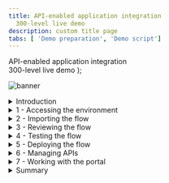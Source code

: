 ```yaml
---
title: API-enabled application integration
  300-level live demo
description: custom title page
tabs: [ 'Demo preparation', 'Demo script']
---
```


  <span>
    API-enabled application integration <br /> 300-level live demo
  </span> );

![banner](./images/300-int-API-enabled-script-GitHub-banner-8-3-21-short.jpg)
<span id="place1"></span>
<details>
<summary>Introduction</summary>
<br/>
Automating customer interactions can remove manual steps, data entry into multiple different applications, and potential errors and delays – all of which are additional costs to your business. This demo automates a series of steps to: obtain and validate input information from a customer with a concern, open a case in Salesforce, attach the incoming information to the case, analyze the tone of the situation, and respond to the customer with the case number and expected date for resolution.<br/><br/>To automate this customer interaction, we will use both APIs and integrations to back-end applications. The demo scenario is related to a car repair, but this is just an example. The same techniques are applicable to your environment in support of your customers.<br/><br/>Let’s get started!
<br/><br/>

(Demo slides [here](./slides.pptx).)

</details>

<details>
<summary>1 - Accessing the environment</summary>

<br/>

| **1.1 - Log into Cloud Pak for Integration** |   |
| :---         | :--- |
| **Action**             | Open Cloud Pak for Integration and click **IBM provided credentials (admin only)** and **Log in** with your admin user and password. |
| **Narration**        | Let’s see IBM Cloud Pak for Integration in action. Here I have a cloud version of the product on IBM Cloud. Let me log in here. |
| **Screenshot**         | &nbsp;  <br/> ![login1](./images/demoscript-login1.png) <br/>![login2](./images/demoscript-login2.png) |

| **1.2 - Cloud Pak for Integration home screen** |   |
| :---         | :--- |
| **Action**             | Show the home screen and click on **Integration Capabilities**. |
| **Narration**      | Welcome to IBM Cloud Pak for Integration! We’re now at the home screen showing all the capabilities of the pak, brought together in one place. Specialized integration capabilities for API management, application integration, messaging and more, are built on top of powerful automation services. Let’s see the integration capabilities available. |
| **Screenshot**         | &nbsp;  <br/> ![Demoscript-Home](./images/demoscript-home.png) |

| **1.3 - Integration capabilities** |   |
| :---         | :--- |
| **Action**             | Open Cloud Pak for Integration and click **IBM provided credentials (admin only)** and **Log in** with your admin user and password. |
| **Narration**      | Let’s see IBM Cloud Pak for Integration in action. Here I have a cloud version of the product on IBM Cloud. Let me log in here. |
| **Screenshot**         | &nbsp;  <br/> ![login1](./images/demoscript-login1.png) <br/>![login2](./images/demoscript-login2.png) |

**[Go to top](#place1)**

</details>

<details>
<summary>2 - Importing the flow</summary>

<br/>

| **2.1 - Create from an asset** |   |
| :---         | :--- |
| **Action**             | Click **Create from an Asset**. |
| **Narration**      | We are in the designer tooling. This is where we can create all our API integration flows and manage our connectivity to services and endpoints. Since we are just starting, there is nothing to see yet. Let’s build some integration logic and see how simple to create our flow from the Asset Repository. |
| **Screenshot**         | &nbsp;  <br/> ![Create from asset](./images/demoscript-createfromasset.png) |

| **2.2 - Select an asset** |  |
| :---         | :--- |
| **Action**             | Click on the **+** sign to the right on the **Car Insurance Cognitive API Lab Short V2**. |
| **Narration**      | Click on the **+** sign to the right on the **Car Insurance Cognitive API Lab Short V2**. |
| **Screenshot**         | &nbsp;  <br/> ![Demoscript-Home](./images/demoscript-home.png) |

**[Go to top](#place1)**

</details>

<details>
<summary>3 - Reviewing the flow</summary>

<br/>

| **3.1 - Review properties** |   |
| :---         | :--- |
| **Action**             | Show the **Properties view** and click on **Operations** |
| **Narration**      | The designer builds your API for you – you don’t need to worry about OpenAPI specs or Swagger editors – it’s all built in. These are the fields we are going to use for our API. Note that we tell our API which field is the key – in our case, CaseReference. |
| **Screenshot**         | &nbsp; <br/> ![Review properties](./images/demoscript-review-props.png) |

| **3.2 - Review operations** |   |
| :---         | :--- |
| **Action**             | Show the **Operations view** and click on **Edit flow** |
| **Narration**      | In the Operations view are the actions that the API exposes along with the data. In this demo, we’re going to build just one operation: “Create Car Repair Claim”.  We can add more later if we wish. Let’s check the flow logic. |
| **Screenshot**         | &nbsp; <br/> ![operations](./images/demoscript-operations.png) |

| **3.3 - Review the flow** |   |
| :---         | :--- |
| **Action**             | Initially **close** the Request dialog. Explain the Flow and Scroll through all of the connectors in the flow. After that, open the **Request** again, by clicking the first step of the flow. |
| **Narration**      | Here we have our demo flow. In the designer flow editor, we can edit and change our flow. We are a car repair company that wants to create an API that will enable customers to send us photos of their cars along with descriptions of what needs to be done with them. With this information, we will create a case in Salesforce while using Watson to analyze if the customer is angry or upset. Let’s explore our flow in detail. |
| **Screenshot**         | &nbsp; <br/> ![review flow](./images/demoscript-review-flow.png) |

| **3.4 - Review request** |   |
| :---         | :--- |
| **Action**             | Show the **Request** dialog (1). Click to *open* the **if** step (2). |
| **Narration**      | Our flow starts by receiving the customer’s car repair request with photo via an API. Designer automatically creates an API “request” and “response” for your API flow.|
| **Screenshot**         | &nbsp; <br/> ![review request](./images/demoscript-review-request.png) |

| **3.5 - Validating the photo** |   |
| :---         | :--- |
| **Action**             | Explore the *if* step (1) and click on **Salesforce Connector - Retrieve contacts** (2). |
| **Narration**      | Our flow starts by receiving the customer’s car repair request with photo via an API. Designer automatically creates an API “request” and “response” for your API flow. |
| **Screenshot**         | &nbsp; <br/> ![review if](./images/demoscript-review-if.png) |

| **3.6 - Retrieve contacts** |   |
| :---         | :--- |
| **Action**             | Explore the **Salesforce Connector - Retrieve contacts** (1). |
| **Screenshot**         | &nbsp; <br/> ![contacts1](./images/demoscript-contacts1.png) |
| **Action**             | Change the contact **Full Name** to **Andrew Young** (2). **Test** the connection (3). |
| **Screenshot**         | &nbsp; <br/> ![contacts2](./images/demoscript-contacts2.png) |
| **Action**             |  Change the contact **Full Name** back to Andy Young (4). **Test** again. (5). Open **View details**. (6). |
| **Screenshot**         | &nbsp; <br/> ![contacts3](./images/demoscript-contacts3.png) |
| **Action**             | On the **Output**, open the **Contact1** object. (7). |
| **Screenshot**         | &nbsp; <br/> ![contacts4](./images/demoscript-contacts4.png) |
| **Action**             | **Close** all the dialog tabs. Click on the **Salesforce – Create case node** (8). |
| **Screenshot**         | &nbsp; <br/> ![contacts5](./images/demoscript-contacts5.png) |
 **Narration**      | Third, we use a connector to create a case in Salesforce with the data from the API. This case is where we store the details and progress of our repair. We are using a hard-coded contact name: ‘Andy Young’. He’s the contact for the insurance company that sends customers. Salesforce Developer Accounts have a prepopulated set of data that you can use to test. ‘Andy Young’ is one of those prepopulated contacts. Let’s test our connection with Salesforce. Let me change the contact to Andrew Young and test the connection.<br/><br/> The test shows that we don’t have an Andrew Young. Let’s change it back to Andy Young and test again. We now receive a successful response. This proves that our connection is working. Let’s check the details. Here we can see the output returned from Salesforce, including the Contact ID. |

| **3.7 - Create a case** |   |
| :---         | :--- |
| **Action**             | Explore the **Salesforce – Create case node**. **Close** the Salesforce connector dialog. Open the **Salesforce - Create Attachment** node. |
| **Narration**      | Now that we have the ID that we need, let’s create our Salesforce case. Note that we just re-use the same Salesforce connector but with a different operation and data. Here we can see that our contact ID comes from the previous ‘retrieve contact’ Salesforce Call. The name and email address come from the API request. The connector ‘knows’ that fields like ‘Case Type’ have a limited number of values in Salesforce – so it automatically converts them into pull-down lists of values you can choose. |
| **Screenshot**         | &nbsp; <br/> ![create-case](./images/demoscript-review-salesforce-createcase.png) |

| **3.8 - Create an attachment** |   |
| :---         | :--- |
| **Action**             | Explore the *Salesforce – Create attachment node* (1). **Close** the Salesforce connector dialog. Open the **IBM Watson Tone Analyzer** node (2). |
| **Narration**      | To add a photograph, we need to create a Salesforce attachment. That will be easy, since we just use the connector again. Note that we use the case ID that is a returned value from the ‘Create Case’ connector call, which is kept in the flow automatically. We send the PhotoOfCar as a base64 string and we tell Salesforce that the content type is image/jpeg. |
| **Screenshot**         | &nbsp; <br/> ![demoscript-review-attachment](./images/demoscript-review-attachment.png) |

| **3.9 - Analyze the description** |   |
| :---         | :--- |
| **Action**             | Explore the **Watson Tone Analyzer** connector (1). **Close** the Tone Analyzer connector dialog. Open the **Salesforce - Create case comment** (2). |
| **Narration**      | Here, the Watson Tone Analyzer service analyzes the tone of the information provided by the customer. This can identify if the customer is angry or upset, allowing us to better tailor our response. |
| **Screenshot**         | &nbsp; <br/> ![demoscript-review-analyzer](./images/demoscript-review-analyzer.png) |

| **3.10 - Create a case comment** |   |
| :---         | :--- |
| **Action**             | Explore the **Salesforce – Create case comment** node (1). Close the Salesforce connector dialog. Open the **Response**. (2) |
| **Narration**      | Now we’ll add a comment to the case with the Salesforce connector and supply the tone name returned from Watson into the body of the comment. |
| **Screenshot**         | &nbsp; <br/> ![demoscript-review-comment](./images/demoscript-review-comment.png) |

| **3.11 - Responding to the customer** |   |
| :---         | :--- |
| **Action**             | Explore the **Response** dialog (1). Click **Done** (2). |
| **Narration**      | Here we have the response that we submit to the customer after the API call. This response includes their Salesforce case reference for future enquiries, an estimate of how long it will take to repair, and also how much it will cost. Now that we've built the flow, let’s start it! |
| **Screenshot**         | &nbsp; <br/> ![demoscript-review-response](./images/demoscript-review-response.png) |

**[Go to top](#place1)**

</details>

<details>

<summary>4 - Testing the flow</summary>

<br/>

| **4.1 - Starting the flow** |   |
| :---         | :--- |
| **Action**             | Click **Start API** on the **three dot menu** at the top right |
| **Narration**      | Now that we’ve looked at the integration flow, let’s start it up. When our flow is running, we need to test it.  |
| **Screenshot**         | &nbsp; <br/> ![demoscript-start-flow](./images/demoscript-start-flow.png) |

| **4.2 - Setting environment variables** |   |
| :---         | :--- |
| **Action**             | Open the **Test** tab (1). Copy the **Endpoint URL** (2). |
| **Screenshot**         | &nbsp; <br/> ![demoscript-variables](./images/demoscript-variables0.png) |
| **Action**             | Open **POST /CarRepairClaim** (3). Open **Try it** (4).  Copy the **Username** (5) and **Password** (6).
| **Screenshot**         | &nbsp; <br/> ![demoscript-variables](./images/demoscript-variables1.png) |
| **Action**             | In your script folder, on **terminal** window, **edit** the **00-variables** file (e.g.: vi 00-variables) and update the **BASEPATH** (7), **USERNAME** (8) and **PASSWORD** (9). |
| **Screenshot**         | &nbsp; <br/> ![demoscript-variables2](./images/demoscript-variables2.png) |
| **Action**             |  Execute **source exportVariables.sh** (10) |
| **Screenshot**         | &nbsp; <br/> ![demoscript-variables3](./images/demoscript-variables3.png) |
| **Narration**      | Now that we’ve built our API, we need to test it. APIs can be tested in various ways, and we will performe three different tests: one in the designer tool now; another when our API is deployed to the Cloud Pak App Connect Runtime; and a final test that will call through a gateway. Since we’re using base64 pictures, for simplicity and speed we will use simple curl scripts so that we can call the APIs from the command line.<br/><br/> Before we execute the script to call our API, we need to configure our script to point to our environment. To get the credentials for the designer, we go to the ‘Manage’ tab in designer. Now, let’s change our variable files to use these credentials.  Let’s export these variables. |

| **4.3 - Running the test** |   |
| :---         | :--- |
| **Action**             | Edit the **demotestcar.sh** script (1). |
| **Screenshot**         | &nbsp; <br/> ![demoscript-car-running1](./images/demoscript-car-running1.png) |
| **Action**             | Explore and close the file. Execute **./demotestcar.sh** (2). |
| **Screenshot**         | &nbsp; <br/> ![demoscript-car-running2](./images/demoscript-car-running2.png) |
| **Narration**      | It's time to run the script. Checking the script, we can see that we have a simple curl command that calls our API, passing the user and password. Our data request is JSON with all the information about the case, including a picture with a Subaru SUV. When it is ready, we run this script. We received the expected response with the case information. |

| **4.4 - Checking Salesforce** |   |
| :---         | :--- |
| **Action**             | Open the **Salesforce Dev Account** site (1). On the **App Launcher** menu, search for **Cases** (2). |
| **Action**             | Open the **Cases** page (3). On *Cases* view, open the latest **Car Breakdown case** (4). Explore all fields, including picture and Watson analysis (5).  |
| **Screenshot**         | &nbsp; <br/> ![Salesforce-check1](./images/demoscript-salesforce-check1.png) |
| **Screenshot**         | &nbsp; <br/> ![Salesforce-check2](./images/demoscript-salesforce-check2.png) |
| **Screenshot**         | &nbsp; <br/> ![Salesforce-check3](./images/demoscript-salesforce-check3.png) |
| **Narration**      | Let’s check our Salesforce system to see if we have a new case. Let’s open the Cases page. In the Recently Viewed section, we can check all open cases. Here we have our case with all the information, including the picture and the Watson tone analysis. With this information, our customer relationship team can support our customer.  |

**[Go to top](#place1)**

</details>

<details>

<summary>5 - Deploying the flow</summary>

<br/>

| **5.1 - Export the BAR file** |   |
| :---         | :--- |
| **Action**             | Into the **Designer Dashboard** (1), click the **menu** (2) and click **Export** (3). |
| **Screenshot**         | &nbsp; <br/> ![demoscript-export-bar1](./images/demoscript-export-bar1.png) |
| **Action**             | Select **Runtime flow asset (BAR)** (4) and click **Export** (5).  |
| **Screenshot**         | &nbsp; <br/> ![demoscript-export-bar2](./images/demoscript-export-bar2.png) |
| **Narration**      | To deploy the flow to an integration server, you must export it as a BAR file. All the configuration settings, other than the connection credentials for your accounts, are preserved in the exported archive. Let’s export an executable BAR file. From the dashboard, locate the flow, open its menu, and then click Export. When you export a flow, you can choose to export its configuration as a YAML or BAR file, or as an OpenAPI document. In our case, we export as a BAR File. |

| **5.2 - Import the BAR file** |   |
| :---         | :--- |
| **Action**             | Open the **Main Menu** (1), and click **Run > Integrations** (2). |
| **Screenshot**         | &nbsp; <br/> ![demoscript-import-bar1.png](./images/demoscript-import-bar1.png) |
| **Action**             | Click **Create a server** (3). |
| **Screenshot**         | &nbsp; <br/> ![demoscript-import-bar2.png](./images/demoscript-import-bar2.png) |
| **Action**             | Select **Quick start designer integration** (4) and click **Next** (5). |
| **Screenshot**         | &nbsp; <br/> ![demoscript-import-bar3.png](./images/demoscript-import-bar3.png) |
| **Action**             | **Upload the BAR** file (6) and click **Next** (7). |
| **Screenshot**         | &nbsp; <br/> ![demoscript-import-bar4.png](./images/demoscript-import-bar4.png) |
| **Action**             | Select **ace-designerdemo-designer-acc** (8) and click **Next** (9). |
| **Screenshot**         | &nbsp; <br/> ![demoscript-import-bar5.png](./images/demoscript-import-bar5.png) |
| **Action**             | Enter a **name** for our integration server (10). Set **Enable Operations Dashboard tracing** to **On** (11). Enter **cp4i** as *Operations Dashboard namespace (12). Click **Create** (13)   |
| **Screenshot**         | &nbsp; <br/> ![demoscript-import-bar5.png](./images/demoscript-import-bar5.png) |
| **Narration**      | Now, let’s open the App Connect dashboard and create a new server. We need to create an integration server to run our integration. An integration server is a Kubernetes pod which has the containers needed to run our BAR file. We need to select the kind of tooling we used to build the integration. We used the designer. So, we just need to upload the BAR file that we exported from designer. And here we choose which configurations we want. Here we enter the information that we want for our Integration server. Let’s create it! |

| **5.3 - Verify the server** |   |
| :---         | :--- |
| **Action**             | Click on our **Integration Server** (1). |
| **Screenshot**         | &nbsp; <br/> ![demoscript-verify-server1](./images/demoscript-verify-server1.png) |
| **Action**             | Open our **API Flow** (2). |
| **Screenshot**         | &nbsp; <br/> ![demoscript-verify-server2](./images/demoscript-verify-server2.png) |
| **Action**             | Explore the API details (3). |
| **Screenshot**         | &nbsp; <br/> ![demoscript-verify-server3](./images/demoscript-verify-server3.png) |
| **Narration**      | Now we have our new integration server. We need to wait some time for the pods to start. At this point, the integration is running on the Cloud Pak. Opening the server, we can see our API flow. And click again, we’ll drill down further and see our API details. We can see the REST operation, the base URL, and we can even download the OpenAPI document. |

| **5.4 - Testing the flow in the runtime** |   |
| :---         | :--- |
| **Action**             | Copy the **Endpoint** (1). |
| **Screenshot**         | &nbsp; <br/> ![demoscript-testing-runtime1](./images/demoscript-testing-runtime1.png) |
| **Action**             | In your script folder, on **terminal** window, **edit** the **00-variables** file and update the **BASEPATH** (2). |
| **Screenshot**         | &nbsp; <br/> ![demoscript-testing-runtime2](./images/demoscript-testing-runtime2.png) |
| **Action**             | **NOTE:** remove the "/" from the end of the endpoint**. Execute **source exportVariables.sh** (3). |
| **Screenshot**         | &nbsp; <br/> ![demoscript-testing-runtime3](./images/demoscript-testing-runtime3.png) |
| **Action**             | Execute **./demotestcar.sh** (4). |
| **Screenshot**         | &nbsp; <br/> ![demoscript-testing-runtime4](./images/demoscript-testing-runtime4.png) |
| **Action**             | Check the **new case** in *Salesforce* (5).|
| **Screenshot**         | &nbsp; <br/> ![demoscript-testing-runtime5](./images/demoscript-testing-runtime5.png) |
| **Narration**      | We’ll use the same scripts we used to test designer – we’ll just change the variables to point to the CP4I runtime. In the server, we can get the runtime information. Let’s update our variables file and export them again. Now, we just need to run our script again with the same request data. We can check the Salesforce cases page, and voilá here we have our new case created by calling the API in the Integration Runtime. |

**[Go to top](#place1)**

</details>

<details>
<summary>6 - Managing APIs</summary>

<br/>

| **6.1 - Download an OpenAPI Document** |   |
| :---         | :--- |
| **Action**             | Click **Download OpenAPI Document** link (1). |
| **Screenshot**         | &nbsp; <br/> ![demoscript-download-openapi.png](./images/demoscript-download-openapi.png) |
| **Actions**             | Open your YAML file with any editor and manually add **x-ibm-configuration: gateway: datapower-api-gateway** (2). |
| **Screenshot**         | &nbsp; <br/> ![demoscript-download-openap2i.png](./images/demoscript-download-openapi2.png) |
| **Narration**          | We’ve created an application integration flow and successfully called it via a REST API call! Now, to make it accessible to the world, it’s important to add security around it. Let’s export our API to API Connect by downloading the OpenAPI document. |

| **6.2 - Develop the API** |   |
| :---         | :--- |
| **Action**             | Open the **menu** (1) and on **run** (2) section, select **APIs** (3). |
| **Screenshot**         | &nbsp; <br/> ![demoscript-develop-api1](./images/demoscript-develop-api1.png) |
| **Action**             | If necessary, select the **ademo** instance (4). |
| **Screenshot**         | &nbsp; <br/> ![demoscript-develop-api2](./images/demoscript-develop-api2.png) |
| **Action**             | In the **API Connect** page, click **Common Services user registry** (5). |
| **Screenshot**         | &nbsp; <br/> ![demoscript-develop-api3](./images/demoscript-develop-api3.png) |
| **Action**             | Click **Develop APIs and Products** (6). |
| **Screenshot**         | &nbsp; <br/> ![demoscript-develop-api4](./images/demoscript-develop-api4.png) |
| **Action**             | Click **Add**, then choose **API (from REST, GraphQL or SOAP)** from the drop-down menu (7). |
| **Action**             | Choose **From an existing OpenAPI service** (8) and click **Next** (9). |
| **Screenshot**         | &nbsp; <br/> ![demoscript-develop-api5](./images/demoscript-develop-api5.png) |
| **Action**             | Upload our **Car_Insurance..** YAML file (10) and click **Next** (11). |
| **Screenshot**         | &nbsp; <br/> ![demoscript-develop-api6](./images/demoscript-develop-api6.png) |
| **Action**             | Confirm the info about API and click **Next** (12). |
| **Screenshot**         | &nbsp; <br/> ![demoscript-develop-api7](./images/demoscript-develop-api7.png) |
| **Action**             | Keep the security settings and click **Next** (13). |
| **Screenshot**         | &nbsp; <br/> ![demoscript-develop-api8](./images/demoscript-develop-api8.png) |
| **Action**             | Choose **From an existing OpenAPI service** (8) and click **Next** (9). Upload our **Car_Insurance..** YAML file (10) and click **Next** (11). Confirm the Info about API and click **Next** (12). Keep the security settings and click **Next** (13). |
| **Screenshot**         | &nbsp; <br/> ![demoscript-develop-api9](./images/demoscript-develop-api9.png) |
| **Screenshot**         | &nbsp; <br/> ![demoscript-develop-api10](./images/demoscript-develop-api10.png) |
| **Narration**          | Now, let’s open our API Manager. Here, we add our API from an existing OpenAPI service by selecting our YAML file. We confirm the info about the API, keep the security settings. Our API with client ID is created! |

| **6.3 - Edit the API** |   |
| :---         | :--- |
| **Action**             | Click **Edit API** (1). |
| **Screenshot**         | &nbsp; <br/> ![demoscript-edit-api1](./images/demoscript-edit-api1.png) |
| **Action**             | Change to **Online** (2). |
| **Screenshot**         | &nbsp; <br/> ![demoscript-edit-api2](./images/demoscript-edit-api2.png) |
| **Action**             | Scroll down to **Base Path**. You’ll see the base path has a trailing slash at the end. **Remove** this (3). Click **Save** (4). Click **Test** (5). |
| **Screenshot**         | &nbsp; <br/> ![demoscript-edit-api3](./images/demoscript-edit-api3.png) |
| **Narration**          | Let’s check our new API in API Manager. We will put our API online and test it. |

<br/>

| **6.4 - Test the API** |   |
| :---         | :--- |
| **Action**             | Copy the **POST URL** (remove **/CarRepairClaim**) (1). Copy the **X-IBM-Client-Id** (2). |
| **Screenshot**         | &nbsp; <br/> ![demoscript-test-apic1](./images/demoscript-test-apic1.png) |
| **Screenshot**         | &nbsp; <br/> ![demoscript-test-apic2](./images/demoscript-test-apic2.png) |
| **Action**             | In your script folder, on **terminal** window, **edit** the **00-variables** file and update the **BASEPATH** and **CLIENTID** (3). |
| **Screenshot**         | &nbsp; <br/> ![demoscript-test-apic3](./images/demoscript-test-apic3.png) |
| **Action**             | Execute **source exportVariables.sh** (4). |
| **Screenshot**         | &nbsp; <br/> ![demoscript-test-apic4](./images/demoscript-test-apic4.png) |
| **Action**             | Check the **new case** in **Salesforce**. |
| **Narration**      | We can use this page to test the API, but we will need to include the JSON body. Let’s use the test script that is ready. We just need to copy the new URL and the Client ID and update our script variables. |

<br/>

| **6.5 - Publish the API** |   |
| :---         | :--- |
| **Action**             | Open the **Menu** (1) and click **Publish** (2). |
| **Screenshot**         | &nbsp; <br/> ![demoscript-publish-api1](./images/demoscript-publish-api1.png) |
| **Action**             | Enter **Car Repair APIs** as **Product Title** (3). |
| **Screenshot**         | &nbsp; <br/> ![demoscript-publish-api2](./images/demoscript-publish-api2.png) |
| **Action**             | Select **Catalog for Demo use (ddd-demo-test-catalog)** and click **Publish** (4). |
| **Screenshot**         | &nbsp; <br/> ![demoscript-publish-api3](./images/demoscript-publish-api3.png) |
| **Screenshot**         | &nbsp; <br/> ![demoscript-publish-api4](./images/demoscript-publish-api4.png) |
| **Narration**          | We will make the API available to developers. To do so, the API must be included into an API product and then published to the catalog. A product dictates rate limits and API throttling. |

<br/>

| **6.6 - Adding a rate limiting plan** |   |
| :---         | :--- |
| **Action**             | Open the **Products** tab (1). Click on the **Car Repair APIs** product (2). |
| **Screenshot**         | &nbsp; <br/> ![demoscript-rate-limit1](./images/demoscript-rate-limit1.png) |
| **Action**             | Click on **plans** (3). Click **add** (4). |
| **Screenshot**         | &nbsp; <br/> ![demoscript-rate-limit2](./images/demoscript-rate-limit2.png) |
| **Action**             | Enter **gold plan** as **Title** (5). Change the **Rate Limits** to **100 Calls Per 1 minute** (6). Click **Save** (7). |
| **Screenshot**         | &nbsp; <br/> ![demoscript-rate-limit3](./images/demoscript-rate-limit3.png) |
| **Action**             | Open the **Develop** page (8). |
| **Screenshot**         | &nbsp; <br/> ![demoscript-rate-limit4](./images/demoscript-rate-limit4.png) |
| **Action**             | Back to the **Products** tab (9). Open the **Menu** and **Publish** the product (10). |
| **Screenshot**         | &nbsp; <br/> ![demoscript-rate-limit5](./images/demoscript-rate-limit5.png) |
| **Action**             | Select the **Catalog for Demo use** (11). Click **Publish** (12). |
| **Screenshot**         | &nbsp; <br/> ![demoscript-rate-limit6](./images/demoscript-rate-limit6.png) |
| **Action**             | Open the **Manage** section. (13), open the **Catalog for Demo use** section (14), and check the product's **State** and **Plans** (15).
| **Screenshot**         | &nbsp; <br/> ![demoscript-rate-limit7](./images/demoscript-rate-limit7.png) |
| **Narration**      | Security is applied to APIs. Rate limiting is applied to either APIs or API products. Let’s assign a rate limit for the API Product. We just need to open our new product. Rate limiting is accomplished using plans. Let’s create a new gold plan with a specific rate limits.<br/><br/> We have now two plans, the gold and the default plan. We can have multiple plans for different consumers. For example, we can add approval steps for consumers when they sign up, or we can allocate them plans as a provider.<br/><br/> We now need to republish our product. You’ll be prompted for a catalog to publish to. We only have one gateway installed so we don’t need to worry about that. Just publish. |

**[Go to top](#place1)**

</details>

<details>

<summary>7 - Working with the portal</summary>

<br/>

| **7.1 - Accessing the portal** |   |
| :---         | :--- |
| **Action**             | Open the **Catalog settings** (1). Click **Portal** (2). Copy the **Portal URL** (3). |
| **Screenshot**         | &nbsp;  <br/>![demoscript-access-portal1](./images/demoscript-access-portal1.png) |
| **Action**             | Open a new browser tab and access the portal URL. If you don't have a developer account click **Create account** to create it (4). |
| **Screenshot**         | &nbsp;  <br/>![demoscript-access-portal2](./images/demoscript-access-portal2.png) |
| **Action**             | Complete the registration (5). |
| **Screenshot**         | &nbsp;  <br/>![demoscript-access-portal3](./images/demoscript-access-portal3.png) |
| **Action**             |  **Sign in** (6). |
| **Screenshot**         | &nbsp;  <br/>![demoscript-access-portal4](./images/demoscript-access-portal4.png) |
| **Narration**      | Now that we’ve published our API, we need to make sure that our API consumers can discover it and use it. Our portal allows potential API consumers to view the APIs, sign up and subscribe to plans in a self-service manner, test the APIs, download the **OpenAPI - Swagger documents** and more. Let’s get our portal URL and sign up as a consumer of our API using portal self-service.|

| **7.2 - Create a new app** |   |
| :---         | :--- |
| **Action**             | Click **Create a new App** (1). |
| **Screenshot**         | &nbsp;  <br/>![demoscript new app 1](./images/demoscript-new-app1.png) |
| **Action**             | Enter **Car Repair Application** as **App Title** (2). Click **Save** (3). |
| **Screenshot**         | &nbsp;  <br/>![demoscript new app2](./images/demoscript-new-app2.png) |
| **Action**             | On the credentials dialog, click **OK** (4). |
| **Screenshot**         | &nbsp;  <br/>![demoscript new app3](./images/demoscript-new-app3.png) |
| **Action**             | On the **Subscription** tab, copy the client ID (5). |
| **Screenshot**         | &nbsp;  <br/>![demoscript new app 4](./images/demoscript-new-app4.png) |
| **Narration**      | As a consumer/developer, we’re going to create a new application in the portal. This will give us an API key, allowing us to call our APIs. We just need to give an application title and copy the API key and secret. |

| **7.3 - Subscribe to the API** |   |
| :---         | :--- |
| **Action**             | Click **Why not browse the available APIs?** (1). |
| **Screenshot**         | &nbsp;  <br/>![demoscript-subscription1](./images/demoscript-subscription1.png) |
| **Action**             | Click **Car Repair APIs 1.0.0** (2). |
| **Screenshot**         | &nbsp;  <br/>![demoscript-subscription2](./images/demoscript-subscription2.png) |
| **Action**             | On **Gold Plan**, click **Subscribe** (3). |
| **Screenshot**         | &nbsp;  <br/>![demoscript-subscription3](./images/demoscript-subscription3.png) |
| **Action**             | Select the **Car Repair Application** (4). |
| **Screenshot**         | &nbsp;  <br/>![demoscript-subscription4](./images/demoscript-subscription4.png) |
| **Action**             | Confirm the subscription by clicking **Next** (5). |
| **Screenshot**         | &nbsp;  <br/>![demoscript-subscription5](./images/demoscript-subscription5.png) |
| **Action**             | Click **Done** (6). |
| **Screenshot**         | &nbsp;  <br/>![demoscript-subscription6](./images/demoscript-subscription6.png) |
| **Narration**      | We haven't subscribed to any APIs, so let’s do it now. There’s only one API product to subscribe to in our demo, but normally there would be many. After we select our API product, we can see the plans available. Simply hover over each plan to get the limits.<br/><br/> We want to subscribe to the gold plan, but which application do we want to use to subscribe? We can have many applications but, in this demo, we’ve only created one. So, we just need to select the App that we created earlier and confirm our subscription. And done - we are subscribed to our API! |

| **7.4 - Test the API** |   |
| :---         | :--- |
| **Action**             | Click on the **Car_Insurance API** itself (1). |
| **Screenshot**         | &nbsp;  <br/>![demoscript-portal-test1.png](./images/demoscript-portal-test1.png) |
| **Action**             | Copy the **Endpoint** (2). Open the **POST /CarRepairClaim** (3). |
| **Screenshot**         | &nbsp;  <br/>![demoscript portal test2](./images/demoscript-portal-test2.png) |
| **Action**             | Explore the **Example request** area (4). |
| **Screenshot**         | &nbsp;  <br/>![demoscript portal test3](./images/demoscript-portal-test3.png) |
| **Action**             | Open the **Try it** tab (5). |
| **Screenshot**         | &nbsp;  <br/>![demoscript portal test4](./images/demoscript-portal-test4.png) |
| **Action**             | Click **Generate** (6). Click **Send** (7).  |
| **Screenshot**         | &nbsp;  <br/>![demoscript portal test5](./images/demoscript-portal-test5.png) |
| **Action**             | Explore the **Response** (8).|
| **Screenshot**         | &nbsp;  <br/>![demoscript portal test6](./images/demoscript-portal-test6.png) |
| **Narration**      | We’re now back at the product screen, where we can explore our API. From the overview page, we can download the OpenAPI document and get the API endpoint. Note the portal has everything you need to call your API. It’s even generated clients in various languages for you to copy and paste into your calling application. You can try the API on the **Try it** area. Using the **Generate** button, the portal generates a request with random sample data for you. Now, let’s test it. We received a response, our API is running, and we’ve gone through the gateway to access it. |

| **7.5 - Viewing your API statistics** |   |
| :---         | :--- |
| **Action**             | Click **Apps** on top menu (1). Click the **Car Repair APIs** (2). Explore the API stats (3). |
| **Screenshot**         | &nbsp;  <br/>![demoscript statistics1](./images/demoscript-statistics1.png) |
| **Action**             | Click the **Car Repair APIs** (2). |
| **Screenshot**         | &nbsp;  <br/>![demoscript statistics2](./images/demoscript-statistics2.png) |
| **Action**             | Explore the API stats (3). |
| **Screenshot**         | &nbsp;  <br/>![demoscript statistics3](./images/demoscript-statistics3.png) |
| **Narration**      | We can see our API statistics in the portal. We just need to select our app and we can see all the API calls, including any possible errors. If you make more calls, you’ll see larger statistic results. |
<br/><br/>

**[Go to top](#place1)**

</details>

<details>
<summary>Summary</summary>

<br/>
Let’s summarize what we’ve done today. In the demo we: accessed the Cloud Pak for Integration environment and explored the capabilities; imported and reviewed the automated customer interactions integration flow; tested the flow; deployed the flow into the Cloud Pak runtime environment; managed access to the flow as an API and set up the security and rate limits; and demonstrated how a developer can use the API Portal to perform self-service consumption of the API.<br/><br/>From a business perspective we used APIs and application integrations to automate a series of steps to: obtain and validate input information from a customer with a concern, open a case in Salesforce, attach the incoming information to the case, analyze the tone of the situation, and respond to the customer with the case number and expected date for resolution. <br/><br/>The customer expressing a concern or needing assistance obtains rapid response to their interaction and the confidence that your business is handling their request.<br/><br/>
<br/>
(Demo slides [here](./slides.pptx).)
<br/>

**[Go to top](#place1)**

</details>
